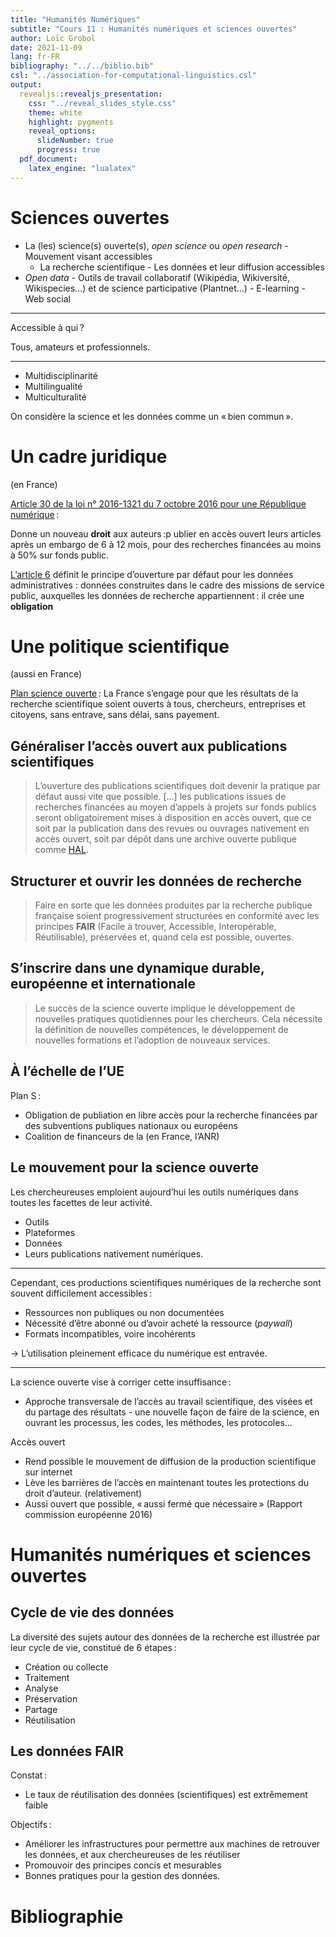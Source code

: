```yaml
---
title: "Humanités Numériques"
subtitle: "Cours 11 : Humanités numériques et sciences ouvertes"
author: Loïc Grobol
date: 2021-11-09
lang: fr-FR
bibliography: "../../biblio.bib"
csl: "../association-for-computational-linguistics.csl"
output:
  revealjs::revealjs_presentation:
    css: "../reveal_slides_style.css"
    theme: white
    highlight: pygments
    reveal_options:
      slideNumber: true
      progress: true
  pdf_document:
    latex_engine: "lualatex"
---
```


[comment]: <> "LTeX: language=fr"

# Sciences ouvertes

- La (les) science(s) ouverte(s), *open science* ou *open research* - Mouvement visant accessibles
  - La recherche scientifique - Les données et leur diffusion accessibles
- *Open data* - Outils de travail collaboratif (Wikipédia, Wikiversité, Wikispecies…) et de science
  participative (Plantnet…) - E-learning - Web social

---

Accessible à qui ?

Tous, amateurs et professionnels. 

---

- Multidisciplinarité
- Multilingualité
- Multiculturalité

On considère la science et les données comme un « bien commun ».

# Un cadre juridique

(en France)

[Article 30 de la loi n° 2016-1321 du 7 octobre 2016 pour une République
numérique](https://www.legifrance.gouv.fr/jorf/article_jo/JORFARTI000033202841) : 

Donne un nouveau **droit** aux auteurs :p ublier en accès ouvert leurs articles après un embargo de
6 à 12 mois, pour des recherches financées au moins à 50% sur fonds public.

[L’article 6](https://www.legifrance.gouv.fr/jorf/article_jo/JORFARTI000033202965) définit le
principe d’ouverture par défaut pour les données administratives : données construites dans le cadre
des missions de service public, auxquelles les données de recherche appartiennent : il crée une
**obligation**

# Une politique scientifique

(aussi en France)

[Plan science ouverte](https://www.enseignementsup-recherche.gouv.fr/fr/science-ouverte-50360) : La
France s'engage pour que les résultats de la recherche scientifique soient ouverts à tous,
chercheurs, entreprises et citoyens, sans entrave, sans délai, sans payement.

## Généraliser l’accès ouvert aux publications scientifiques

> L’ouverture des publications scientifiques doit devenir la pratique par défaut aussi vite que
> possible. […] les publications issues de recherches financées au moyen
> d’appels à projets sur fonds publics seront obligatoirement mises à disposition en accès ouvert, que
> ce soit par la publication dans des revues ou ouvrages nativement en accès ouvert, soit par dépôt
> dans une archive ouverte publique comme [HAL](hal.archives-ouvertes.fr).

## Structurer et ouvrir les données de recherche

> Faire en sorte que les données produites par la recherche publique française soient
> progressivement structurées en conformité avec les principes **FAIR** (Facile à trouver, Accessible,
> Interopérable, Réutilisable), préservées et, quand cela est possible, ouvertes.

## S’inscrire dans une dynamique durable, européenne et internationale

> Le succès de la science ouverte implique le développement de nouvelles pratiques quotidiennes pour
> les chercheurs. Cela nécessite la définition de nouvelles compétences, le développement de
> nouvelles formations et l’adoption de nouveaux services.

## À l'échelle de l'UE

Plan S :

- Obligation de publiation en libre accès pour la recherche financées par des subventions publiques
  nationaux ou européens
- Coalition de financeurs de la (en France, l'ANR)


## Le mouvement pour la science ouverte

Les chercheureuses emploient aujourd’hui les outils numériques dans toutes les facettes de leur activité.

- Outils
- Plateformes
- Données
- Leurs publications nativement numériques.

---

Cependant, ces productions scientifiques numériques de la recherche sont souvent difficilement
accessibles :

- Ressources non publiques ou non documentées
- Nécessité d’être abonné ou d’avoir acheté la ressource (*paywall*)
- Formats incompatibles, voire incohérents

→ L’utilisation pleinement efficace du numérique est entravée.

---

La science ouverte vise à corriger cette insuffisance :

- Approche transversale de l’accès au travail scientifique, des visées et du partage des résultats -
  une nouvelle façon de faire de la science, en ouvrant les processus, les codes, les méthodes, les
  protocoles…

Accès ouvert

- Rend possible le mouvement de diffusion de la production scientifique sur internet
- Lève les barrières de l’accès en maintenant toutes les protections du droit d’auteur.
  (relativement)
- Aussi ouvert que possible, « aussi fermé que nécessaire » (Rapport commission européenne 2016)

# Humanités numériques et sciences ouvertes

## Cycle de vie des données

La diversité des sujets autour des données de la recherche est illustrée par leur cycle
de vie, constitué de 6 étapes :

- Création ou collecte
- Traitement
- Analyse
- Préservation
- Partage
- Réutilisation

## Les données FAIR

Constat :

- Le taux de réutilisation des données
(scientifiques) est extrêmement faible

Objectifs :

- Améliorer les infrastructures pour permettre aux machines de retrouver les données, et aux
  chercheureuses de les réutiliser
- Promouvoir des principes concis et mesurables
- Bonnes pratiques pour la gestion des données.

# Bibliographie

::: {#refs}
:::